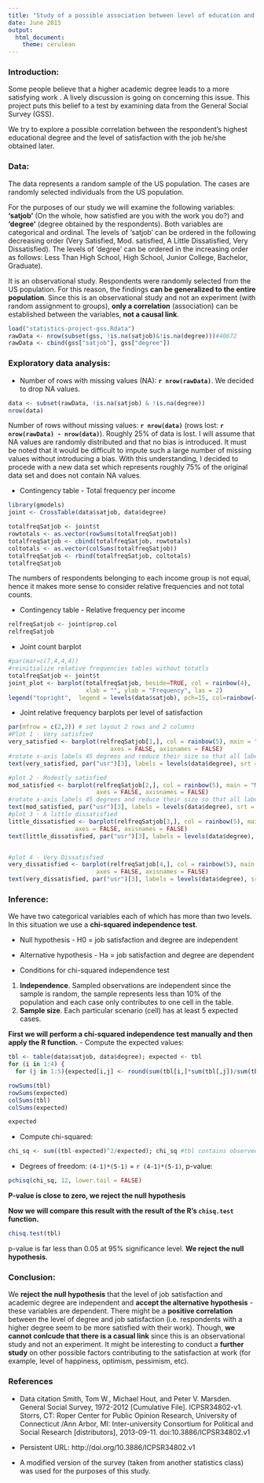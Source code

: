 ```yaml
---
title: "Study of a possible association between level of education and job satisfaction"
date: June 2015
output:
  html_document:
    theme: cerulean
---
```

### Introduction:

Some people believe that a higher academic degree leads to a more satisfying work . A lively discussion is going on concerning this issue. This project puts this belief to a test by examining data from the General Social Survey (GSS). 

We try to explore a possible correlation between the respondent's highest educational degree and the level of satisfaction with the job he/she obtained later.

### Data:
The data represents a random sample of the US population. The cases are randomly selected individuals from the US population.

For the purposes of our study we will examine the following variables: **'satjob'** (On the whole, how satisfied are you with the work you do?) and **'degree'** (degree obtained by the respondents). Both variables are categorical and ordinal. The levels of 'satjob' can be ordered in the following decreasing order (Very Satisfied, Mod. satisfied, A Little Dissatisfied, Very Dissatisfied). The levels of 'degree' can be ordered in the increasing order as follows: Less Than High School, High School, Junior College, Bachelor, Graduate).

It is an observational study. Respondents were randomly selected from the US population. For this reason, the findings **can be generalized to the entire population**. Since this is an observational study and not an experiment (with random assignment to groups), **only a correlation** (association) can be established between the variables, **not a causal link**.

```r
load("statistics-project-gss.Rdata")
rawData <- nrow(subset(gss, !is.na(satjob)&!is.na(degree)))#40672
rawData <- cbind(gss["satjob"], gss["degree"])
```

### Exploratory data analysis:
- Number of rows with missing values (NA): **`r nrow(rawData)`**. We decided to drop NA values.
```r
data <- subset(rawData, !is.na(satjob) & !is.na(degree))
nrow(data)
```
Number of rows without missing values: **`r nrow(data)`** (rows lost: **`r nrow(rawData) - nrow(data)`**). Roughly 25% of data is lost. I will assume that NA values are randomly distributed and that no bias is introduced. It must be noted that it would be difficult to impute such a large number of missing values without introducing a bias. With this understanding, I decided to procede with a new data set which represents roughly 75% of the original data set and does not contain NA values.

- Contingency table - Total frequency per income
```r
library(gmodels)
joint <- CrossTable(data$satjob, data$degree)
```

```r
totalfreqSatjob <- joint$t
rowtotals <- as.vector(rowSums(totalfreqSatjob))
totalfreqSatjob <- cbind(totalfreqSatjob, rowtotals)
coltotals <- as.vector(colSums(totalfreqSatjob))
totalfreqSatjob <- rbind(totalfreqSatjob, coltotals)
totalfreqSatjob
```
The numbers of respondents belonging to each income group is not equal, hence it makes more sense to consider relative frequencies and not total counts.

- Contingency table - Relative frequency per income

```r
relfreqSatjob <- joint$prop.col
relfreqSatjob
```


- Joint count barplot

```r
#par(mar=c(7,4,4,4))
#reinitialize relative frequencies tables without totatls
totalfreqSatjob <- joint$t
joint_plot <- barplot(totalfreqSatjob, beside=TRUE, col = rainbow(4), 
                      xlab = "", ylab = "Frequency", las = 2)
legend("topright",  legend = levels(data$satjob), pch=15, col=rainbow(4), cex=.5)
```

- Joint relative frequency barplots per level of satisfaction

```r
par(mfrow = c(2,2)) # set layout 2 rows and 2 columns
#Plot 1 - Very satisfied
very_satisfied <- barplot(relfreqSatjob[1,], col = rainbow(5), main = "Very satisfied",
                             axes = FALSE, axisnames = FALSE)
#rotate x-axis labels 45 degrees and reduce their size so that all labels would fit
text(very_satisfied, par("usr")[3], labels = levels(data$degree), srt = 45, adj = c(1.1,1.1), xpd = TRUE, cex=.9); axis(2)

#plot 2 - Modestly satisfied 
mod_satisfied <- barplot(relfreqSatjob[2,], col = rainbow(5), main = "Modestly satisfied",
                         axes = FALSE, axisnames = FALSE)
#rotate x-axis labels 45 degrees and reduce their size so that all labels would fit
text(mod_satisfied, par("usr")[3], labels = levels(data$degree), srt = 45, adj = c(1.1,1.1), xpd = TRUE, cex=.9); axis(2)
#plot 3 - A little dissatisfied
little_dissatisfied <- barplot(relfreqSatjob[3,], col = rainbow(5), main = "A Little Dissatisfied", 
                   axes = FALSE, axisnames = FALSE)
text(little_dissatisfied, par("usr")[3], labels = levels(data$degree), srt = 45, adj = c(1.1,1.1), xpd = TRUE, cex=.9); axis(2)


#plot 4 - Very Dissatisfied
very_dissatisfied <- barplot(relfreqSatjob[4,], col = rainbow(5), main = "Very dissatisfied",
                         axes = FALSE, axisnames = FALSE)
text(very_dissatisfied, par("usr")[3], labels = levels(data$degree), srt = 45, adj = c(1.1,1.1), xpd = TRUE, cex=.9); axis(2)

```



### Inference:
We have two categorical variables each of which has more than two levels. In this situation we use a **chi-squared independence test**.

- Null hypothesis -  H0 = job satisfaction and degree are independent
- Alternative hypothesis - Ha = job satisfaction and degree are dependent

- Conditions for chi-squared independence test
1. **Independence**. Sampled observations are independent since the sample is random, the sample represents less than 10% of the population and each case only contributes to one cell in the table.
2. **Sample size**. Each particular scenario (cell) has at least 5 expected cases. 

**First we will perform a chi-squared independence test manually and then apply the R function.**
- Compute the expected values:
```r
tbl <- table(data$satjob, data$degree); expected <- tbl
for (i in 1:4) {
  for (j in 1:5){expected[i,j] <- round(sum(tbl[i,]*sum(tbl[,j])/sum(tbl)), 0)}}
```

```r
rowSums(tbl)
rowSums(expected)
colSums(tbl)
colSums(expected)
```



```r
expected
```
- Compute chi-squared:
```r
chi_sq <- sum((tbl-expected)^2/expected); chi_sq #tbl contains observed values
```
- Degrees of freedom: `(4-1)*(5-1)` = `r (4-1)*(5-1)`, p-value: 
```r
pchisq(chi_sq, 12, lower.tail = FALSE)
```
**P-value is close to zero, we reject the null hypothesis**

**Now we will compare this result with the result of the R's `chisq.test` function.**
```r
chisq.test(tbl)
```
p-value is far less than 0.05 at 95% significance level. **We reject the null hypothesis**.



### Conclusion:
We **reject the null hypothesis** that the level of job satisfaction and academic degree are independent and **accept the alternative hypothesis** - these variables are dependent. There might be a **positive correlation** between the level of degree and job satisfaction (i.e. respondents with a higher degree seem to be more satisfied with their work). Though, **we cannot conlcude that there is a casual link** since this is an observational study and not an experiment. It might be interesting to conduct a **further study** on other  possible factors contributing to the satisfaction at work (for example, level of happiness, optimism, pessimism, etc).

### References
- Data citation
Smith, Tom W., Michael Hout, and Peter V. Marsden. General Social Survey, 1972-2012 [Cumulative File]. ICPSR34802-v1. Storrs, CT: Roper Center for Public Opinion Research, University of Connecticut /Ann Arbor, MI: Inter-university Consortium for Political and Social Research [distributors], 2013-09-11. doi:10.3886/ICPSR34802.v1

- Persistent URL: http://doi.org/10.3886/ICPSR34802.v1

- A modified version of the survey (taken from another statistics class) was used for the purposes of this study.


